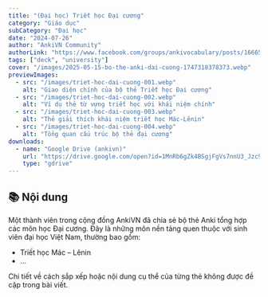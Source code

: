 ```yaml
---
title: "(Đại học) Triết học Đại cương"
category: "Giáo dục"
subCategory: "Đại học"
date: "2024-07-26"
author: "AnkiVN Community"
authorLink: "https://www.facebook.com/groups/ankivocabulary/posts/1666565020769815/"
tags: ["deck", "university"]
cover: "/images/2025-05-15-bo-the-anki-dai-cuong-1747318378373.webp"
previewImages:
  - src: "/images/triet-hoc-dai-cuong-001.webp"
    alt: "Giao diện chính của bộ thẻ Triết học Đại cương"
  - src: "/images/triet-hoc-dai-cuong-002.webp"
    alt: "Ví dụ thẻ từ vựng triết học với khái niệm chính"
  - src: "/images/triet-hoc-dai-cuong-003.webp"
    alt: "Thẻ giải thích khái niệm triết học Mác-Lênin"
  - src: "/images/triet-hoc-dai-cuong-004.webp"
    alt: "Tổng quan cấu trúc bộ thẻ đại cương"
downloads:
  - name: "Google Drive (ankivn)"
    url: "https://drive.google.com/open?id=1MnRb6gZk4BSgjFgVs7nnU3_Jzc9eRvo6&usp=drive_fs"
    type: "gdrive"
---
```


## 📚 Nội dung

Một thành viên trong cộng đồng AnkiVN đã chia sẻ bộ thẻ Anki tổng hợp các môn học Đại cương. Đây là những môn nền tảng quen thuộc với sinh viên đại học Việt Nam, thường bao gồm:

- Triết học Mác – Lênin  
- ...

Chi tiết về cách sắp xếp hoặc nội dung cụ thể của từng thẻ không được đề cập trong bài viết.